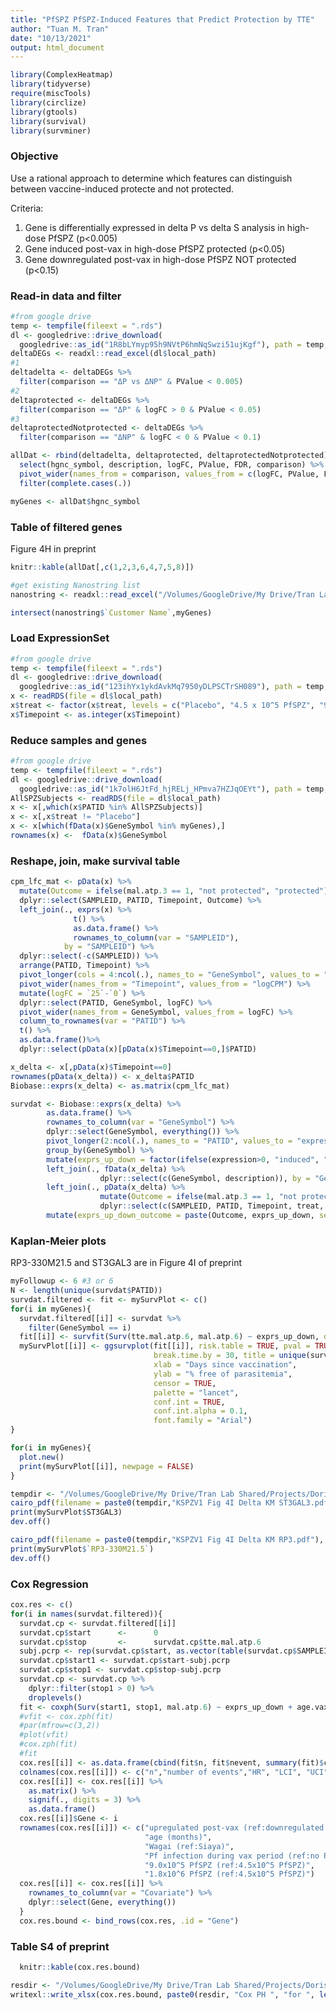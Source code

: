 ```yaml
---
title: "PfSPZ PfSPZ-Induced Features that Predict Protection by TTE"
author: "Tuan M. Tran"
date: "10/13/2021"
output: html_document
---
```


```r
library(ComplexHeatmap)
library(tidyverse)
require(miscTools)
library(circlize)
library(gtools)
library(survival)
library(survminer)
```

### Objective

Use a rational approach to determine which features can distinguish between vaccine-induced protecte and not protected.

Criteria:

  1. Gene is differentially expressed in delta P vs delta S analysis in high-dose PfSPZ (p<0.005)
  2. Gene induced post-vax in high-dose PfSPZ protected (p<0.05)
  3. Gene downregulated post-vax in high-dose PfSPZ NOT protected (p<0.15)

### Read-in data and filter

```r
#from google drive
temp <- tempfile(fileext = ".rds")
dl <- googledrive::drive_download(
  googledrive::as_id("1R8bLYmyp95h9NVtP6hmNqSwzi51ujKgf"), path = temp, overwrite = TRUE)
deltaDEGs <- readxl::read_excel(dl$local_path)
#1 
deltadelta <- deltaDEGs %>%
  filter(comparison == "ΔP vs ΔNP" & PValue < 0.005)
#2
deltaprotected <- deltaDEGs %>%
  filter(comparison == "ΔP" & logFC > 0 & PValue < 0.05)
#3
deltaprotectedNotprotected <- deltaDEGs %>%
  filter(comparison == "ΔNP" & logFC < 0 & PValue < 0.1)

allDat <- rbind(deltadelta, deltaprotected, deltaprotectedNotprotected) %>%
  select(hgnc_symbol, description, logFC, PValue, FDR, comparison) %>%
  pivot_wider(names_from = comparison, values_from = c(logFC, PValue, FDR)) %>%
  filter(complete.cases(.))

myGenes <- allDat$hgnc_symbol
```

### Table of filtered genes

Figure 4H in preprint

```r
knitr::kable(allDat[,c(1,2,3,6,4,7,5,8)])
```

```r
#get existing Nanostring list
nanostring <- readxl::read_excel("/Volumes/GoogleDrive/My Drive/Tran Lab Shared/Projects/Doris Duke PfSPZ Kenya/PfSPZ Nanostring Validation/NanoString PlexSet Design Tran_IU/Nanostring Validation Archive/Tran_IU_Hs_2_C3290-Summary.xlsx", range = "B3:M67", sheet = 1)

intersect(nanostring$`Customer Name`,myGenes)
```

### Load ExpressionSet

```r
#from google drive
temp <- tempfile(fileext = ".rds")
dl <- googledrive::drive_download(
  googledrive::as_id("123ihYx1ykdAvkMq7950yDLPSCTrSH089"), path = temp, overwrite = TRUE)
x <- readRDS(file = dl$local_path)
x$treat <- factor(x$treat, levels = c("Placebo", "4.5 x 10^5 PfSPZ", "9.0 x 10^5 PfSPZ", "1.8 x 10^6 PfSPZ"))
x$Timepoint <- as.integer(x$Timepoint)
```

### Reduce samples and genes

```r
#from google drive
temp <- tempfile(fileext = ".rds")
dl <- googledrive::drive_download(
  googledrive::as_id("1k7olH6JtFd_hjRELj_HPmva7HZJqOEYt"), path = temp, overwrite = TRUE)
AllSPZSubjects <- readRDS(file = dl$local_path)
x <- x[,which(x$PATID %in% AllSPZSubjects)]
x <- x[,x$treat != "Placebo"]
x <- x[which(fData(x)$GeneSymbol %in% myGenes),]
rownames(x) <-  fData(x)$GeneSymbol
```

### Reshape, join, make survival table

```r
cpm_lfc_mat <- pData(x) %>%
  mutate(Outcome = ifelse(mal.atp.3 == 1, "not protected", "protected")) %>%
  dplyr::select(SAMPLEID, PATID, Timepoint, Outcome) %>%
  left_join(., exprs(x) %>%
              t() %>%
              as.data.frame() %>%
              rownames_to_column(var = "SAMPLEID"),
            by = "SAMPLEID") %>%
  dplyr::select(-c(SAMPLEID)) %>%
  arrange(PATID, Timepoint) %>%
  pivot_longer(cols = 4:ncol(.), names_to = "GeneSymbol", values_to = "logCPM") %>%
  pivot_wider(names_from = "Timepoint", values_from = "logCPM") %>%
  mutate(logFC = `25`-`0`) %>%
  dplyr::select(PATID, GeneSymbol, logFC) %>%
  pivot_wider(names_from = GeneSymbol, values_from = logFC) %>%
  column_to_rownames(var = "PATID") %>%
  t() %>%
  as.data.frame()%>%
  dplyr::select(pData(x)[pData(x)$Timepoint==0,]$PATID)

x_delta <- x[,pData(x)$Timepoint==0]
rownames(pData(x_delta)) <- x_delta$PATID
Biobase::exprs(x_delta) <- as.matrix(cpm_lfc_mat)

survdat <- Biobase::exprs(x_delta) %>%
        as.data.frame() %>%
        rownames_to_column(var = "GeneSymbol") %>%
        dplyr::select(GeneSymbol, everything()) %>%
        pivot_longer(2:ncol(.), names_to = "PATID", values_to = "expression") %>%
        group_by(GeneSymbol) %>%
        mutate(exprs_up_down = factor(ifelse(expression>0, "induced", "not induced"), levels = c("not induced", "induced"))) %>%
        left_join(., fData(x_delta) %>%
                    dplyr::select(c(GeneSymbol, description)), by = "GeneSymbol") %>%
        left_join(., pData(x_delta) %>%
                    mutate(Outcome = ifelse(mal.atp.3 == 1, "not protected", "protected")) %>%
                    dplyr::select(c(SAMPLEID, PATID, Timepoint, treat, Outcome, site, SEX, age.vax1, mal.dvax, mal.dvax.tot, contains("atp"))), by = "PATID") %>%
        mutate(exprs_up_down_outcome = paste(Outcome, exprs_up_down, sep = " "))
```

### Kaplan-Meier plots

RP3-330M21.5 and ST3GAL3 are in Figure 4I of preprint

```r
myFollowup <- 6 #3 or 6
N <- length(unique(survdat$PATID))
survdat.filtered <- fit <- mySurvPlot <- c()
for(i in myGenes){
  survdat.filtered[[i]] <- survdat %>%
    filter(GeneSymbol == i)
  fit[[i]] <- survfit(Surv(tte.mal.atp.6, mal.atp.6) ~ exprs_up_down, data= survdat.filtered[[i]])
  mySurvPlot[[i]] <- ggsurvplot(fit[[i]], risk.table = TRUE, pval = TRUE,
                                break.time.by = 30, title = unique(survdat.filtered[[i]]$GeneSymbol),
                                xlab = "Days since vaccination",
                                ylab = "% free of parasitemia",
                                censor = TRUE,
                                palette = "lancet",
                                conf.int = TRUE,
                                conf.int.alpha = 0.1,
                                font.family = "Arial")
}
```


```r
for(i in myGenes){
  plot.new()
  print(mySurvPlot[[i]], newpage = FALSE)
}
```

```r
tempdir <- "/Volumes/GoogleDrive/My Drive/Tran Lab Shared/Projects/Doris Duke PfSPZ Kenya/Tuan PfSPZ/KenyaPfSPZ/PfSPZ_R_Figures/"
cairo_pdf(filename = paste0(tempdir,"KSPZV1 Fig 4I Delta KM ST3GAL3.pdf"), width = 5.5, height = 5.5)
print(mySurvPlot$ST3GAL3)
dev.off()

cairo_pdf(filename = paste0(tempdir,"KSPZV1 Fig 4I Delta KM RP3.pdf"), width = 5.5, height = 5.5)
print(mySurvPlot$`RP3-330M21.5`)
dev.off()
```

### Cox Regression

```r
cox.res <- c()
for(i in names(survdat.filtered)){
  survdat.cp <- survdat.filtered[[i]]
  survdat.cp$start		<-		0
  survdat.cp$stop		<-		survdat.cp$tte.mal.atp.6
  subj.pcrp <- rep(survdat.cp$start, as.vector(table(survdat.cp$SAMPLEID)))
  survdat.cp$start1 <- survdat.cp$start-subj.pcrp
  survdat.cp$stop1 <- survdat.cp$stop-subj.pcrp
  survdat.cp <- survdat.cp %>%
    dplyr::filter(stop1 > 0) %>%
    droplevels()
  fit <- coxph(Surv(start1, stop1, mal.atp.6) ~ exprs_up_down + age.vax1 + as.factor(site) + as.factor(mal.dvax) + as.factor(treat), data = survdat.cp)
  #vfit <- cox.zph(fit)
  #par(mfrow=c(3,2))
  #plot(vfit)
  #cox.zph(fit)
  #fit
  cox.res[[i]] <- as.data.frame(cbind(fit$n, fit$nevent, summary(fit)$conf.int[,c(1,3:4)], summary(fit)$coefficient[,5]))
  colnames(cox.res[[i]]) <- c("n","number of events","HR", "LCI", "UCI", "P value")
  cox.res[[i]] <- cox.res[[i]] %>%
    as.matrix() %>%
    signif(., digits = 3) %>%
    as.data.frame()
  cox.res[[i]]$Gene <- i
  rownames(cox.res[[i]]) <- c("upregulated post-vax (ref:downregulated post-vax)",
                              "age (months)",
                              "Wagai (ref:Siaya)",
                              "Pf infection during vax period (ref:no Pf during vax period)",
                              "9.0x10^5 PfSPZ (ref:4.5x10^5 PfSPZ)",
                              "1.8x10^6 PfSPZ (ref:4.5x10^5 PfSPZ)")
  cox.res[[i]] <- cox.res[[i]] %>%
    rownames_to_column(var = "Covariate") %>%
    dplyr::select(Gene, everything())
  }
  cox.res.bound <- bind_rows(cox.res, .id = "Gene")
```

### Table S4 of preprint

```r
  knitr::kable(cox.res.bound)
```


```r
resdir <- "/Volumes/GoogleDrive/My Drive/Tran Lab Shared/Projects/Doris Duke PfSPZ Kenya/Tuan PfSPZ/KenyaPfSPZ/PfSPZ_R_Results/Cox results"
writexl::write_xlsx(cox.res.bound, paste0(resdir, "Cox PH ", "for ", length(names(survdat.filtered)), " genes", " allVax postvax ", myFollowup, " mos_", Sys.Date(),".xlsx"))
```
